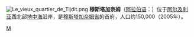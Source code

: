 [[File:Le_vieux_quartier_de_Tijdit.png|thumb]]
{{coord|35|56|N|0|05|E|display=title}}
'''穆斯塔加奈姆'''（[[阿拉伯语|阿拉伯语]]：'''{{rtl-lang|ar|مستغانم}}'''）位于[[阿尔及利亚|阿尔及利亚]]西北部[[地中海|地中海]]沿岸，是[[穆斯塔加奈姆省|穆斯塔加奈姆省]]的首府，人口约150,000（2005年）。

{{commonscat}}
{{Authority control}}
{{algeria-geo-stub}}

[[Category:阿尔及利亚城市|M]]
